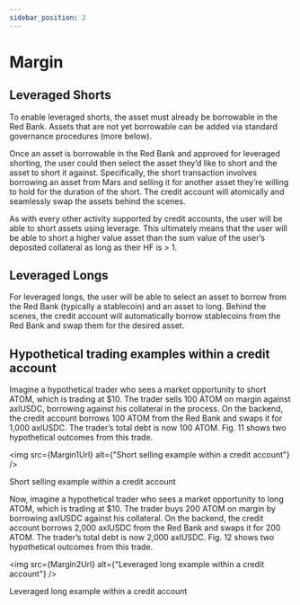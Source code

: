 ```yaml
---
sidebar_position: 2
---
```




# Margin

## Leveraged Shorts
To enable leveraged shorts, the asset must already be borrowable in the Red Bank. Assets that are not yet borrowable can be added via standard governance procedures (more below).

Once an asset is borrowable in the Red Bank and approved for leveraged shorting, the user could then select the asset they’d like to short and the asset to short it against. Specifically, the short transaction involves borrowing an asset from Mars and selling it for another asset they’re willing to hold for the duration of the short. The credit account will atomically and seamlessly swap the assets behind the scenes.

As with every other activity supported by credit accounts, the user will be able to short assets using leverage. This ultimately means that the user will be able to short a higher value asset than the sum value of the user’s deposited collateral as long as their HF is > 1.

## Leveraged Longs  

For leveraged longs, the user will be able to select an asset to borrow from the Red Bank (typically a stablecoin) and an asset to long. Behind the scenes, the credit account will automatically borrow stablecoins from the Red Bank and swap them for the desired asset.

## Hypothetical trading examples within a credit account

Imagine a hypothetical trader who sees a market opportunity to short ATOM, which is trading at $10. The trader sells 100 ATOM on margin against axlUSDC, borrowing against his collateral in the process. On the backend, the credit account borrows 100 ATOM from the Red Bank and swaps it for 1,000 axlUSDC. The trader’s total debt is now 100 ATOM. Fig. 11 shows two hypothetical outcomes from this trade.

<img src={Margin1Url} alt={"Short selling example within a credit account"} />

<p style={{
    textAlign: 'center', 
    color: 'rgb(136, 153, 168)', 
    fontWeight: '700',
    fontSize: '14px',
}}>Short selling example within a credit account</p>

Now, imagine a hypothetical trader who sees a market opportunity to long ATOM, which is trading at $10. The trader buys 200 ATOM on margin by borrowing axlUSDC against his collateral. On the backend, the credit account borrows 2,000 axlUSDC from the Red Bank and swaps it for 200 ATOM. The trader’s total debt is now 2,000 axlUSDC. Fig. 12 shows two hypothetical outcomes from this trade.

<img src={Margin2Url} alt={"Leveraged long example within a credit account"} />

<p style={{
    textAlign: 'center', 
    color: 'rgb(136, 153, 168)', 
    fontWeight: '700',
    fontSize: '14px',
}}>Leveraged long example within a credit account</p>
